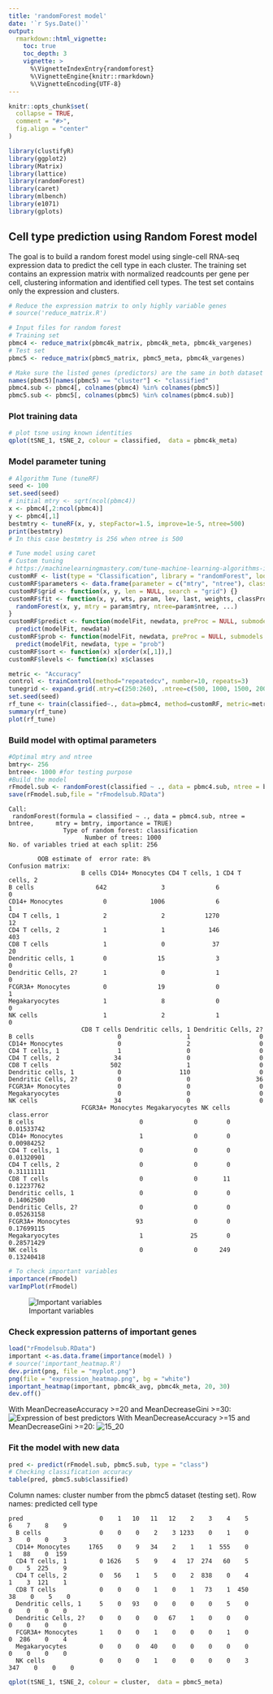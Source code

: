 ```yaml
---
title: 'randomForest model'
date: '`r Sys.Date()`'
output:
  rmarkdown::html_vignette:
    toc: true
    toc_depth: 3
    vignette: >
      %\VignetteIndexEntry{randomforest}
      %\VignetteEngine{knitr::rmarkdown}
      %\VignetteEncoding{UTF-8}
---
```


```r
knitr::opts_chunk$set(
  collapse = TRUE,
  comment = "#>",
  fig.align = "center"
)
```

```r
library(clustifyR)
library(ggplot2)
library(Matrix)
library(lattice)
library(randomForest)
library(caret)
library(mlbench)
library(e1071)
library(gplots)
```

## Cell type prediction using Random Forest model

The goal is to build a random forest model using single-cell RNA-seq expression data to predict the cell type in each cluster.
The training set contains an expression matrix with normalized readcounts per gene per cell, clustering information and identified cell types. The test set contains only the expression and clusters. 
```r
# Reduce the expression matrix to only highly variable genes
# source('reduce_matrix.R')

# Input files for random forest
# Training set
pbmc4 <- reduce_matrix(pbmc4k_matrix, pbmc4k_meta, pbmc4k_vargenes)
# Test set
pbmc5 <- reduce_matrix(pbmc5_matrix, pbmc5_meta, pbmc4k_vargenes)

# Make sure the listed genes (predictors) are the same in both dataset
names(pbmc5)[names(pbmc5) == "cluster"] <- "classified"
pbmc4.sub <- pbmc4[, colnames(pbmc4) %in% colnames(pbmc5)]
pbmc5.sub <- pbmc5[, colnames(pbmc5) %in% colnames(pbmc4.sub)]
```

### Plot training data 

```r
# plot tsne using known identities
qplot(tSNE_1, tSNE_2, colour = classified,  data = pbmc4k_meta)
```

### Model parameter tuning

```r
# Algorithm Tune (tuneRF)
seed <- 100
set.seed(seed)
# initial mtry <- sqrt(ncol(pbmc4))
x <- pbmc4[,2:ncol(pbmc4)]
y <- pbmc4[,1]
bestmtry <- tuneRF(x, y, stepFactor=1.5, improve=1e-5, ntree=500)
print(bestmtry)
# In this case bestmtry is 256 when ntree is 500

# Tune model using caret
# Custom tuning
# https://machinelearningmastery.com/tune-machine-learning-algorithms-in-r/
customRF <- list(type = "Classification", library = "randomForest", loop = NULL)
customRF$parameters <- data.frame(parameter = c("mtry", "ntree"), class = rep("numeric", 2), label = c("mtry", "ntree"))
customRF$grid <- function(x, y, len = NULL, search = "grid") {}
customRF$fit <- function(x, y, wts, param, lev, last, weights, classProbs, ...) {
  randomForest(x, y, mtry = param$mtry, ntree=param$ntree, ...)
}
customRF$predict <- function(modelFit, newdata, preProc = NULL, submodels = NULL)
  predict(modelFit, newdata)
customRF$prob <- function(modelFit, newdata, preProc = NULL, submodels = NULL)
  predict(modelFit, newdata, type = "prob")
customRF$sort <- function(x) x[order(x[,1]),]
customRF$levels <- function(x) x$classes

metric <- "Accuracy"
control <- trainControl(method="repeatedcv", number=10, repeats=3)
tunegrid <- expand.grid(.mtry=c(250:260), .ntree=c(500, 1000, 1500, 2000))
set.seed(seed)
rf_tune <- train(classified~., data=pbmc4, method=customRF, metric=metric, tuneGrid=tunegrid, trControl=control)
summary(rf_tune)
plot(rf_tune)
```

### Build model with optimal parameters

```r
#Optimal mtry and ntree
bmtry<- 256
bntree<- 1000 #for testing purpose
#Build the model
rFmodel.sub <- randomForest(classified ~ ., data = pbmc4.sub, ntree = bntree, mtry = bmtry, importance = TRUE)
save(rFmodel.sub,file = "rFmodelsub.RData")
```
```
Call:
 randomForest(formula = classified ~ ., data = pbmc4.sub, ntree = bntree,      mtry = bmtry, importance = TRUE) 
               Type of random forest: classification
                     Number of trees: 1000
No. of variables tried at each split: 256

        OOB estimate of  error rate: 8%
Confusion matrix:
                    B cells CD14+ Monocytes CD4 T cells, 1 CD4 T cells, 2
B cells                 642               3              6              0
CD14+ Monocytes           0            1006              6              1
CD4 T cells, 1            2               2           1270             12
CD4 T cells, 2            1               1            146            403
CD8 T cells               1               0             37             20
Dendritic cells, 1        0              15              3              0
Dendritic Cells, 2?       1               0              1              0
FCGR3A+ Monocytes         0              19              0              1
Megakaryocytes            1               8              0              0
NK cells                  1               2              1              0
                    CD8 T cells Dendritic cells, 1 Dendritic Cells, 2?
B cells                       0                  1                   0
CD14+ Monocytes               0                  2                   0
CD4 T cells, 1                1                  0                   0
CD4 T cells, 2               34                  0                   0
CD8 T cells                 502                  1                   0
Dendritic cells, 1            0                110                   0
Dendritic Cells, 2?           0                  0                  36
FCGR3A+ Monocytes             0                  0                   0
Megakaryocytes                0                  0                   0
NK cells                     34                  0                   0
                    FCGR3A+ Monocytes Megakaryocytes NK cells class.error
B cells                             0              0        0  0.01533742
CD14+ Monocytes                     1              0        0  0.00984252
CD4 T cells, 1                      0              0        0  0.01320901
CD4 T cells, 2                      0              0        0  0.31111111
CD8 T cells                         0              0       11  0.12237762
Dendritic cells, 1                  0              0        0  0.14062500
Dendritic Cells, 2?                 0              0        0  0.05263158
FCGR3A+ Monocytes                  93              0        0  0.17699115
Megakaryocytes                      1             25        0  0.28571429
NK cells                            0              0      249  0.13240418
```
```r
# To check important variables
importance(rFmodel)        
varImpPlot(rFmodel)
```
![Important variables](https://i.imgur.com/h5d0aST.png)

### Check expression patterns of important genes
```r
load("rFmodelsub.RData")
important <-as.data.frame(importance(model) )
# source('important_heatmap.R')
dev.print(png, file = "myplot.png")
png(file = "expression_heatmap.png", bg = "white")
important_heatmap(important, pbmc4k_avg, pbmc4k_meta, 20, 30)
dev.off()
```
With MeanDecreaseAccuracy >=20 and MeanDecreaseGini >=30:
![Expression of best predictors](https://i.imgur.com/8BQO3al.png)
With MeanDecreaseAccuracy >=15 and MeanDecreaseGini >=20:
![15_20](https://i.imgur.com/M32CMFE.png)

### Fit the model with new data

```r
pred <- predict(rFmodel.sub, pbmc5.sub, type = "class")
# Checking classification accuracy
table(pred, pbmc5.sub$classified) 
```
Column names: cluster number from the pbmc5 dataset (testing set). Row names: predicted cell type
```
pred                     0    1   10   11   12    2    3    4    5    6    7    8    9
  B cells                0    0    0    2    3 1233    0    1    0    3    0    0    3
  CD14+ Monocytes     1765    0    9   34    2    1    1  555    0    1   88    0  159
  CD4 T cells, 1         0 1626    5    9    4   17  274   60    5    0    5  225    9
  CD4 T cells, 2         0   56    1    5    0    2  838    0    4    1    3  121    1
  CD8 T cells            0    0    0    1    0    1   73    1  450   38    0    5    0
  Dendritic cells, 1     5    0   93    0    0    0    0    5    0    0    0    0    0
  Dendritic Cells, 2?    0    0    0    0   67    1    0    0    0    0    0    0    0
  FCGR3A+ Monocytes      1    0    0    1    0    0    0    1    0    0  286    0    4
  Megakaryocytes         0    0    0   40    0    0    0    0    0    0    0    0    0
  NK cells               0    0    0    1    0    0    0    0    3  347    0    0    0
```
```r
qplot(tSNE_1, tSNE_2, colour = cluster,  data = pbmc5_meta)
```
